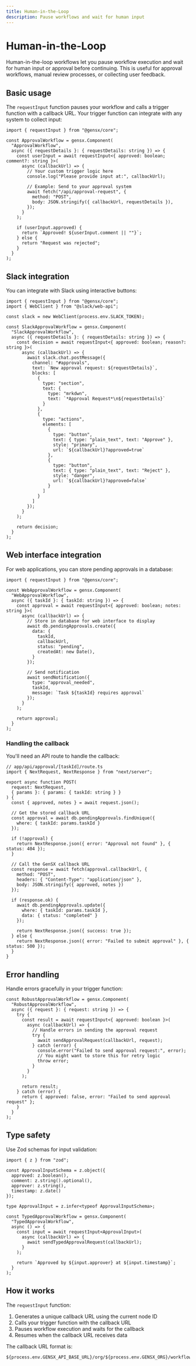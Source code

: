 ```yaml
---
title: Human-in-the-Loop
description: Pause workflows and wait for human input
---
```


# Human-in-the-Loop

Human-in-the-loop workflows let you pause workflow execution and wait for human input or approval before continuing. This is useful for approval workflows, manual review processes, or collecting user feedback.

## Basic usage

The `requestInput` function pauses your workflow and calls a trigger function with a callback URL. Your trigger function can integrate with any system to collect input:

```tsx
import { requestInput } from "@gensx/core";

const ApprovalWorkflow = gensx.Component(
  "ApprovalWorkflow",
  async ({ requestDetails }: { requestDetails: string }) => {
    const userInput = await requestInput<{ approved: boolean; comment?: string }>(
      async (callbackUrl) => {
        // Your custom trigger logic here
        console.log("Please provide input at:", callbackUrl);

        // Example: Send to your approval system
        await fetch("/api/approval-request", {
          method: "POST",
          body: JSON.stringify({ callbackUrl, requestDetails }),
        });
      }
    );

    if (userInput.approved) {
      return `Approved! ${userInput.comment || ""}`;
    } else {
      return "Request was rejected";
    }
  }
);
```

## Slack integration

You can integrate with Slack using interactive buttons:

```tsx
import { requestInput } from "@gensx/core";
import { WebClient } from "@slack/web-api";

const slack = new WebClient(process.env.SLACK_TOKEN);

const SlackApprovalWorkflow = gensx.Component(
  "SlackApprovalWorkflow",
  async ({ requestDetails }: { requestDetails: string }) => {
    const decision = await requestInput<{ approved: boolean; reason?: string }>(
      async (callbackUrl) => {
        await slack.chat.postMessage({
          channel: "#approvals",
          text: `New approval request: ${requestDetails}`,
          blocks: [
            {
              type: "section",
              text: {
                type: "mrkdwn",
                text: `*Approval Request*\n${requestDetails}`
              }
            },
            {
              type: "actions",
              elements: [
                {
                  type: "button",
                  text: { type: "plain_text", text: "Approve" },
                  style: "primary",
                  url: `${callbackUrl}?approved=true`
                },
                {
                  type: "button",
                  text: { type: "plain_text", text: "Reject" },
                  style: "danger",
                  url: `${callbackUrl}?approved=false`
                }
              ]
            }
          ]
        });
      }
    );

    return decision;
  }
);
```

## Web interface integration

For web applications, you can store pending approvals in a database:

```tsx
import { requestInput } from "@gensx/core";

const WebApprovalWorkflow = gensx.Component(
  "WebApprovalWorkflow",
  async ({ taskId }: { taskId: string }) => {
    const approval = await requestInput<{ approved: boolean; notes: string }>(
      async (callbackUrl) => {
        // Store in database for web interface to display
        await db.pendingApprovals.create({
          data: {
            taskId,
            callbackUrl,
            status: "pending",
            createdAt: new Date(),
          }
        });

        // Send notification
        await sendNotification({
          type: "approval_needed",
          taskId,
          message: `Task ${taskId} requires approval`
        });
      }
    );

    return approval;
  }
);
```

### Handling the callback

You'll need an API route to handle the callback:

```tsx
// app/api/approval/[taskId]/route.ts
import { NextRequest, NextResponse } from "next/server";

export async function POST(
  request: NextRequest,
  { params }: { params: { taskId: string } }
) {
  const { approved, notes } = await request.json();

  // Get the stored callback URL
  const approval = await db.pendingApprovals.findUnique({
    where: { taskId: params.taskId }
  });

  if (!approval) {
    return NextResponse.json({ error: "Approval not found" }, { status: 404 });
  }

  // Call the GenSX callback URL
  const response = await fetch(approval.callbackUrl, {
    method: "POST",
    headers: { "Content-Type": "application/json" },
    body: JSON.stringify({ approved, notes })
  });

  if (response.ok) {
    await db.pendingApprovals.update({
      where: { taskId: params.taskId },
      data: { status: "completed" }
    });

    return NextResponse.json({ success: true });
  } else {
    return NextResponse.json({ error: "Failed to submit approval" }, { status: 500 });
  }
}
```

## Error handling

Handle errors gracefully in your trigger function:

```tsx
const RobustApprovalWorkflow = gensx.Component(
  "RobustApprovalWorkflow",
  async ({ request }: { request: string }) => {
    try {
      const result = await requestInput<{ approved: boolean }>(
        async (callbackUrl) => {
          // Handle errors in sending the approval request
          try {
            await sendApprovalRequest(callbackUrl, request);
          } catch (error) {
            console.error("Failed to send approval request:", error);
            // You might want to store this for retry logic
            throw error;
          }
        }
      );

      return result;
    } catch (error) {
      return { approved: false, error: "Failed to send approval request" };
    }
  }
);
```

## Type safety

Use Zod schemas for input validation:

```tsx
import { z } from "zod";

const ApprovalInputSchema = z.object({
  approved: z.boolean(),
  comment: z.string().optional(),
  approver: z.string(),
  timestamp: z.date()
});

type ApprovalInput = z.infer<typeof ApprovalInputSchema>;

const TypedApprovalWorkflow = gensx.Component(
  "TypedApprovalWorkflow",
  async () => {
    const input = await requestInput<ApprovalInput>(
      async (callbackUrl) => {
        await sendTypedApprovalRequest(callbackUrl);
      }
    );

    return `Approved by ${input.approver} at ${input.timestamp}`;
  }
);
```

## How it works

The `requestInput` function:

1. Generates a unique callback URL using the current node ID
2. Calls your trigger function with the callback URL
3. Pauses workflow execution and waits for the callback
4. Resumes when the callback URL receives data

The callback URL format is:
```
${process.env.GENSX_API_BASE_URL}/org/${process.env.GENSX_ORG}/workflowExecutions/${process.env.GENSX_EXECUTION_ID}/fulfill/${nodeId}
```
